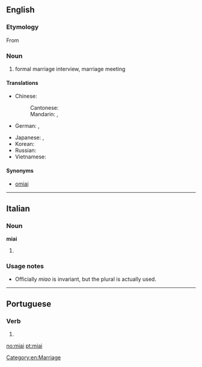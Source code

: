 ==English==
{{wikipedia}}

===Etymology===
From {{etyl|ja|en}} {{term|見合い||tr=みあい, miai|sc=Jpan|lang=ja}}

===Noun===
{{en-noun|-}}

# formal marriage interview, marriage meeting

====Translations====
{{trans-top|formal marriage interview}}
* Chinese:
*: Cantonese: {{tø|yue|相睼|sc=Hani}}
*: Mandarin: {{t|cmn|相親|sc=Hani}}, {{t|cmn|相亲|tr=xiāngqīn|sc=Hani}}
* German: {{t-|de|Miai|n}}, {{t-|de|Omiai|n}}
{{trans-mid}}
* Japanese: {{t-|ja|見合い|tr=みあい, miai|sc=Jpan}}, {{t-|ja|見合い|tr=おみあい, o-miai|alt=お見合い|sc=Jpan}}
* Korean: {{t-|ko|맞선|tr=matseon|sc=Kore}}
* Russian: {{t-|ru|о-миаи|n|tr=o-miái|sc=Cyrl}} {{indeclinable}}
* Vietnamese: {{t-|vi|dạm ngõ}}
{{trans-bottom}}

====Synonyms====
* [[omiai]]

[[Category:en:Marriage]]

----

==Italian==

===Noun===
'''miai''' {{m}}

# {{plural of|miao|lang=it}}

===Usage notes===
* Officially ''miao'' is invariant, but the plural is actually used.

----

==Portuguese==

===Verb===
{{pt-verb-form}}

# {{pt-verb form of|miar|ar|imperative|affirmative|plural|second}}

[[no:miai]]
[[pt:miai]]